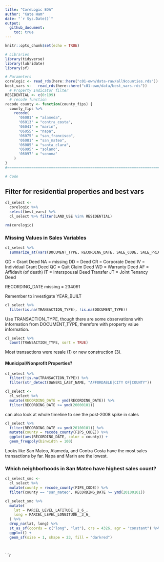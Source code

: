 ```yaml
---
title: "CoreLogic EDA"
author: "Kate Ham"
date: "`r Sys.Date()`"
output: 
  github_document:
    toc: true
---
```


```r
knitr::opts_chunk$set(echo = TRUE)
```

```r
# Libraries
library(tidyverse)
library(lubridate)
library(sf)

# Parameters
corelogic <- read_rds(here::here("c01-own/data-raw/all9counties.rds"))
best_vars <-   read_rds(here::here("c01-own/data/best_vars.rds"))
  # Property Indicator filter
RESIDENTIAL <- c(0:199)
  # recode function
recode_county <- function(county_fips) {
  county_fips %>% 
    recode(
      '06001' = "alameda",
      '06013' = "contra_costa", 
      '06041' = "marin",
      '06055' = "napa", 
      '06075' = "san_francisco",
      '06081' = "san_mateo",
      '06085' = "santa_clara",
      '06095' = "solano",
      '06097' = "sonoma" 
    )
}
#===============================================================================

# Code
```

## Filter for residential properties and best vars
```r
cl_select <-
  corelogic %>%
  select(best_vars) %>% 
  cl_select %>% filter(LAND_USE %in% RESIDENTIAL)

rm(corelogic)
```

### Missing Values in Sales Variables
```r
cl_select %>%
  summarize_at(vars(DOCUMENT_TYPE, RECORDING_DATE, SALE_CODE, SALE_PRICE, TRANSACTION_TYPE), ~ sum(is.na(.)))
```
GD = Grant Deed
NA = missing
DD = Deed
CR = Corporate Deed
IV = Individual Grant Deed
QC = Quit Claim Deed
WD = Warranty Deed
AF = Affidavit (of death)
IT = Interspousal Deed Transfer
JT = Joint Tenancy Deed

RECORDING_DATE missing = 234091

Remember to investigate YEAR_BUILT

```r
cl_select %>% 
  filter(is.na(TRANSACTION_TYPE), !is.na(DOCUMENT_TYPE))
```
Use TRANSACTION_TYPE, though there are some observations with information from DOCUMENT_TYPE, therefore with property value information.

```r
cl_select %>% 
  count(TRANSACTION_TYPE, sort = TRUE)
```
Most transactions were resale (1) or new construction (3).

#### Municipal/Nonprofit Properties?
```r
cl_select %>% 
  filter(!is.na(TRANSACTION_TYPE)) %>% 
  filter(str_detect(OWNER1_LAST_NAME, "AFFORDABLE|CITY OF|COUNTY"))
```


```r
cl_select <- 
  cl_select %>% 
  mutate(RECORDING_DATE = ymd(RECORDING_DATE)) %>% 
  filter(RECORDING_DATE >= ymd(20000101))
```

can also look at whole timeline to see the post-2008 spike in sales
```r
cl_select %>% 
  filter(RECORDING_DATE >= ymd(20100101)) %>% 
  mutate(county = recode_county(FIPS_CODE)) %>% 
  ggplot(aes(RECORDING_DATE, color = county)) +
  geom_freqpoly(binwidth = 100)
```
Looks like San Mateo, Alameda, and Contra Costa have the most sales transactions by far. Napa and Marin are the lowest.

### Which neighborhoods in San Mateo have highest sales count?
```r
cl_select_smc <- 
  cl_select %>% 
  mutate(county = recode_county(FIPS_CODE)) %>%
  filter(county == "san_mateo", RECORDING_DATE >= ymd(20100101))

cl_select_smc %>%
  mutate(
    lat = PARCEL_LEVEL_LATITUDE__2_6_,
    long = PARCEL_LEVEL_LONGITUDE__3_6_
  ) %>% 
  drop_na(lat, long) %>% 
  st_as_sf(coords = c("long", "lat"), crs = 4326, agr = "constant") %>% 
  ggplot() +
  geom_sf(size = 1, shape = 23, fill = "darkred")
```


```r
```


```r
```


```r
